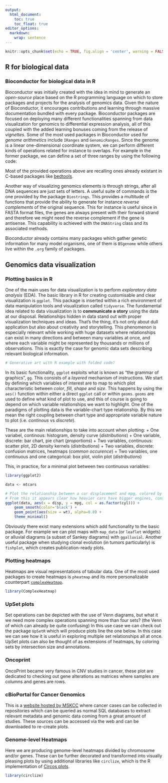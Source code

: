 ```yaml
---
output: 
  html_document:
    toc: true
    toc_float: true
editor_options: 
  markdown: 
    wrap: sentence
---
```


```r
knitr::opts_chunk$set(echo = TRUE, fig.align = 'center', warning = FALSE, message = FALSE)
```
## R for biological data
### Bioconductor for biological data in R
Bioconductor was initially created with the idea in mind to generate an *open-source* place based on the R programming language on which to store packages and projects for the analysis of genomics data.
Given the nature of Bioconductor, it encourages contributions and learning through massive documentation bundled with every package.
Bioconductor packages are focused on deploying many different functionalities spanning from data visualization for genomics to differential expression analysis, all of this coupled with the added learning bonuses coming from the release of *vignettes*.
Some of the most used packages in Bioconductor used for *genome arithmetics* include `IRanges` and `GenomicRanges`.
Since the genome is a linear one-dimensional coordinate system, we can perform different kinds of operations related for instance to overlaps.
For example in the former package, we can define a set of three ranges by using the following code:

Most of the provided operations above are recalling ones already existant in C-based packages like [bedtools](https://bedtools.readthedocs.io/en/latest/).

Another way of visualizing genomics elements is through strings, after all DNA sequences are just sets of letters.
A useful suite of commands is the one provided by the package `Biostrings`.
This provides a multitude of functions that provide the ability to generate for instance *reverse complements* of the original sequence.
This for instance is useful since in FASTA format files, the genes are always present with their forward strand and therefore we might need the reverse complement if the gene is antisense.
This capability is achieved with the `DNAString` class and its associated methods.

Bioconductor already contains many packages which gather genetic information for many model organisms, one of them is `BSgenome` while others live within the `.org` family of packages.

## Genomics data visualization
### Plotting basics in R
One of the main uses for data visualization is to perform _exploratory data analysis_ (EDA). The basic library in R for creating customisable and clear visualization is `ggplot`. This package is inserted within a rich environment of data manipulation tools and visualization called `tidyverse`.
The fundamental idea related to data visualization is to **communicate a story** using the data at our disposal. Relationships hidden in data stand out with proper visualization techniques and ideas. That's the thing, it's not only about dull application but also about creativity and storytelling.
This phenomenon is especially relevant while working with huge datasets where relationships can exist in many directions and between many variables at once, and where each variable might be represented by thousands or millions of observations. This is exactly the case for genomic data sets describing relevant biological information.

```r
# Generative art with R example with folded code?
```

In its basic functionality, `ggplot` exploits what is known as "the grammar of graphics", `gg`. This consists of a _layered_ mechanism of instructions. We start by defining which variables of interest are to map to which plot characteristic between _color_, _fill_, _shape_ and _size_. This happens by using the `aes()` function within either a direct `ggplot` call or within `geoms`. `geoms` are used to define what kind of plot to use, and this of course is going to depend on which variable relationships we want to highlight. 
One of the paradigms of plotting data is the variable-chart type relationship. By this we mean the right coupling between chart type and appropriate variable nature to plot (i.e. _continous_ vs _discrete_).

These are the main relationships to take into account when plotting:
+ One variabel, continous: histogram, density curve (_distributions_)
+ One variable, discrete: bar chart, pie chart (_proportions_)
+ Two variables, continuous: scatter plot, 2D density kernels (_distributions_)
+ Two variables, discrete: confusion matrices, heatmaps (_common occurence_) 
+ Two variables, one continuous and one categorical: box plot, violin plot (_distributions_)

This, in practice, for a minimal plot between two continuous variables:

```r
library(ggplot2)

data <- mtcars

# Plot the relationship between a car displacement and mpg, colored by number of cylinders and give a dot size related to the car's weight
# From this it appears clear how heavier cars have bigger engines, consume more and have more cylinders.
ggplot(data, aes(x = disp, y = mpg, col = as.factor(cyl))) +
    geom_smooth(color='black') +
    geom_point(aes(size = wt), alpha=0.8) +
    theme_minimal() 
```
Obviously there exist many extensions which add functionality to the basic package. For example we can plot maps with `map_data` (or `leaflet` widgets) or alluvial diagrams (a subset of Sankey diagrams) with `ggalluvial`. Another useful package when studying clonal evolution (in tumors particularly) is `fishplot`, which creates publication-ready plots.

### Plotting heatmaps
Heatmaps are visual representations of tabular data. One of the most used packages to create heatmaps is `pheatmap` and its more personalizable counterpart [`complexHeatmap`](https://jokergoo.github.io/ComplexHeatmap-reference/book/).

```r
library(ComplexHeatmap)
```

### UpSet plots
Set operations can be depicted with the use of Venn diagrams, but what it we need more complex operations spanning more than four sets? (the Venn of which can already be quite confusing)
In this use case we can check out the package `UpSetR` which will produce plots line the one below. In this case we can see how it is useful in exploring multiple set relationships all at once.
UpSet plots can also be thought of as extensions of heatmaps, by coloring sets by intersection size and annotations.

### Oncoprint
OncoPrint became very famous in CNV studies in cancer, these plot are dedicated to checking out gene alterations as matrices where samples are columns and genes are rows.

### cBioPortal for Cancer Genomics
This is a [website hosted by MSKCC](https://www.cbioportal.org/) where cancer cases can be collected in repositories which can be queried as normal SQL databases to extract relevant metadata and genomic data coming from a great amount of studies. These sources can be accessed via the web and can be downloaded to re-create plots. 

### Genome-level Heatmaps
Here we are producing genome-level heatmaps divided by chromosome and/or genes. These can be further decorated and transformed into visually pleasing plots by using additional libraries like `circlize`, which is the R implementation of [Circos plots](http://circos.ca/).

```r
library(circlize)
```
